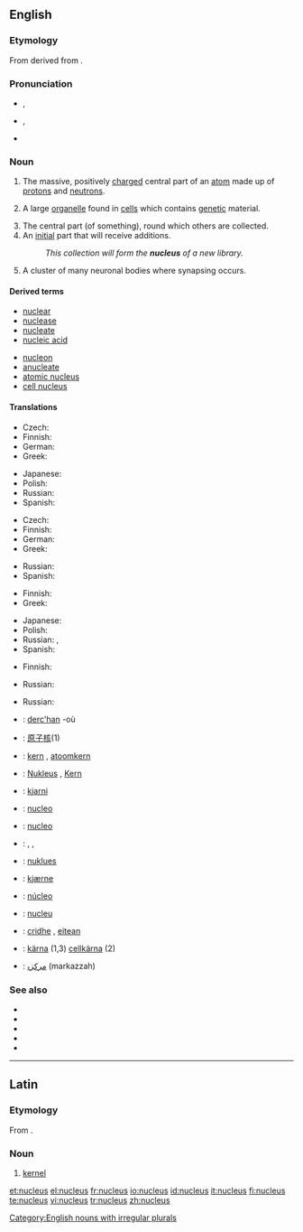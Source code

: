 {{was wotd|2006|August|26}}
==English==
{{wikipedia}}

===Etymology===
From {{L.}} {{term|nucleus||kernel|lang=la}} derived from {{term|nux||nut|lang=la}}.

===Pronunciation===
*{{a|RP}} {{IPA|/ˈnjuː.kli.əs/}}, {{SAMPA|/"nju:.kli.@s/}} 
*{{a|GenAm}} {{IPA|/ˈnuːkliəs/}}, {{SAMPA|/"nu:kli@s/}}
*{{audio|en-us-nucleus.ogg|Audio (US)}}

===Noun===
{{en-noun|pl=nuclei|pl2=nucleuses}}

# {{context|chemistry|physics}} The massive, positively [[charge]]d central part of an [[atom]] made up of [[proton]]s and [[neutron]]s.
# {{cytology}} A large [[organelle]] found in [[cell]]s which contains [[genetic]] material.
# The central part (of something), round which others are collected.
# An [[initial]] part that will receive additions.
#: ''This collection will form the '''nucleus''' of a new library.''
# {{neuroanatomy}} A cluster of many neuronal bodies where synapsing occurs.

====Derived terms====
{{top2}}
*[[nuclear]]
*[[nuclease]]
*[[nucleate]]
*[[nucleic acid]]
{{mid2}}
*[[nucleon]]
*[[anucleate]]
*[[atomic nucleus]]
*[[cell nucleus]]
{{bottom}}

====Translations====
{{trans-top|physics: massive, positively charged core of an atom}}
* Czech: {{t-|cs|jádro|n}}
* Finnish: {{t+|fi|ydin}}
* German: {{t|de|Atomkern|m}}
* Greek: {{t|el|πυρήνας|m|tr=pyrínas|sc=Grek}}
{{trans-mid}}
* Japanese: {{t+|ja|原子核|sc=Jpan|tr=[[げんしかく]], genshikaku}}
* Polish: {{t|pl|jądro|n}}
* Russian: {{t+|ru|ядро|n|tr=jadró|sc=Cyrl}}
* Spanish: {{t+|es|núcleo|m}}
{{trans-bottom}}

{{trans-top|cytology: large organelle found in cells}}
* Czech: {{t|cs|jádro|n}}
* Finnish: {{t+|fi|tuma}}
* German: {{t|de|Zellkern|m}}
* Greek: {{t|el|πυρήνας|m|tr=pyrínas|sc=Grek}}
{{trans-mid}}
* Russian: {{t+|ru|ядро|n|tr=jadró|sc=Cyrl}}
* Spanish: {{t+|es|núcleo|m}}
{{trans-bottom}}

{{trans-top|central part of something}}
* Finnish: {{t+|fi|ydin}}
* Greek: {{t|el|πυρήνας|m|tr=pyrínas|sc=Grek}}
{{trans-mid}}
* Japanese: {{t+|ja|核|sc=Jpan|tr=[[かく]], kaku}}
* Polish: {{t|pl|jądro|n}}
* Russian: {{t+|ru|ядро|n|tr=jadró|sc=Cyrl}}, {{t+|ru|центр|m|tr=centr|sc=Cyrl}}
* Spanish: {{t+|es|núcleo|m}}
{{trans-bottom}}

{{trans-top|initial part which will receive additions}}
* Finnish: {{t+|fi|ydin}}
{{trans-mid}}
* Russian: {{t+|ru|ядро|n|tr=jadró|sc=Cyrl}}
{{trans-bottom}}

{{trans-top|neuroanatomy: cluster of many neuronal bodies}}
{{trans-mid}}
* Russian: {{t+|ru|ядро|n|tr=jadró|sc=Cyrl}}
{{trans-bottom}}

{{ttbc-top}}
* {{ttbc|Breton}}: [[derc'han]] {{m}} -où {{p}}
* {{ttbc|Chinese}}: [[原子核]](1)
* {{ttbc|Dutch}}: [[kern]] {{m}}, [[atoomkern]] {{m}}
* {{ttbc|German}}: [[Nukleus]] {{m}}, [[Kern]] {{m}}
* {{ttbc|Icelandic}}: [[kjarni]] {{m}}
* {{ttbc|Interlingua}}: [[nucleo]]
* {{ttbc|Italian}}: [[nucleo]] {{m}}
* {{ttbc|Kurdish}}: {{t|ku|navok}} {{f}}, {{t|ku|navik}} {{f}}, {{t|ku|kakil}} {{f}}
{{ttbc-mid}}
* {{ttbc|Malaysian}}: [[nuklues]]
* {{ttbc|Norwegian}}: [[kjærne]] {{m}}
* {{ttbc|Portuguese}}: [[núcleo]] {{m}}
* {{ttbc|Romanian}}: [[nucleu]] {{n}}
* {{ttbc|Scottish Gaelic}}: [[cridhe]] {{m}}, [[eitean]] {{m}}
* {{ttbc|Swedish}}: [[kärna]] {{c}} (1,3) [[cellkärna]] {{c}} (2)
* {{ttbc|Urdu}}: [[مرکزہ]] (markazzah) {{m}}
{{ttbc-bottom}}

===See also===
*{{pedialite|Atomic nucleus}}
*{{pedialite|Cell nucleus}}
*{{pedialite|Comet}}
*{{pedialite|Nucleus (neuroanatomy)}}
*{{pedialite|Nucleus (linguistics)}}

[[Category:English nouns with irregular plurals]]

----

==Latin==

===Etymology===
From {{term|nux||nut|lang=la}}.

===Noun===
{{la-noun|nucleus|nuclei|nuclei|m|second}} <!--does this need macrons? -->

# [[kernel]]

[[et:nucleus]]
[[el:nucleus]]
[[fr:nucleus]]
[[io:nucleus]]
[[id:nucleus]]
[[it:nucleus]]
[[fi:nucleus]]
[[te:nucleus]]
[[vi:nucleus]]
[[tr:nucleus]]
[[zh:nucleus]]